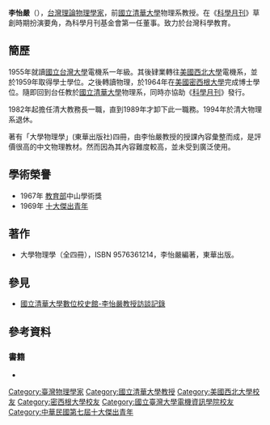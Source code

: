 {{Infobox_Person
| name = 李怡嚴
|image= Replace this image male.svg
|box_width= 
| caption = 
|occupation= 理論物理學家
| period = 
| Native place = [[台灣|台灣]]
|birth_date= {{Birth date|1937|8|26}}
|birth_place= 
|education= 
*[[美國|美國]][[西北大學_(伊利諾州)|西北大學]]電機學士<br><span style="color: blue;">1959年</span>
*[[美國|美國]][[密西根大學|密西根大學]]物理博士<br><span style="color: blue;">1964年</span>
| past = 
*[[國立清華大學|國立清華大學]]物理系教授<br><span style="color: blue;">1964年－1994年</span>
*[[中華民國物理學會|中華民國物理學會]]理事長<br><span style="color: blue;">1975年－1976年</span>
}}
'''李怡嚴'''（{{bd|1937年|8月26日||catIdx=李}}），[[台灣|台灣]][[理論物理學家|理論物理學家]]，前[[國立清華大學|國立清華大學]]物理系教授。在《[[科學月刊|科學月刊]]》草創時期扮演要角，為科學月刊基金會第一任董事。致力於台灣科學教育。


==簡歷==
1955年就讀[[國立台灣大學|國立台灣大學]]電機系一年級。其後肄業轉往[[美國|美國]][[西北大學_(伊利諾州)|西北大學]]電機系，並於1959年取得學士學位。之後轉讀物理，於1964年在[[美國|美國]][[密西根大學|密西根大學]]完成博士學位。隨即回到台任教於[[國立清華大學|國立清華大學]]物理系，同時亦協助《[[科學月刊|科學月刊]]》發行。

1982年起擔任清大教務長一職，直到1989年才卸下此一職務。1994年於清大物理系退休。

著有「大學物理學」(東華出版社)四冊，由李怡嚴教授的授課內容彙整而成，是評價很高的中文物理教材。然而因為其內容難度較高，並未受到廣泛使用。

==學術榮譽==
*1967年 [[中華民國教育部|教育部]]中山學術獎
*1969年 [[中華民國十大傑出青年|十大傑出青年]]

==著作==
* 大學物理學（全四冊），ISBN 9576361214，李怡嚴編著，東華出版。

==參見==
*[https://web.archive.org/web/20110503200101/http://archives.lib.nthu.edu.tw/history/people/4-03-04-02.htm 國立清華大學數位校史館-李怡嚴教授訪談記錄]
==參考資料==
===書籍===
*{{cite book | author = 林照真 | title = 台灣科學社群40年風雲 | publisher = 國立交通大學出版社 | year = 2009 | isbn = 9789866301032}}

{{中華民國第一屆至第十屆十大傑出青年}}
{{Authority control}}

{{DEFAULTSORT:Li}}
[[Category:臺灣物理學家|Category:臺灣物理學家]]
[[Category:國立清華大學教授|Category:國立清華大學教授]]
[[Category:美國西北大學校友|Category:美國西北大學校友]]
[[Category:密西根大學校友|Category:密西根大學校友]]
[[Category:國立臺灣大學電機資訊學院校友|Category:國立臺灣大學電機資訊學院校友]]
[[Category:中華民國第七屆十大傑出青年|Category:中華民國第七屆十大傑出青年]]